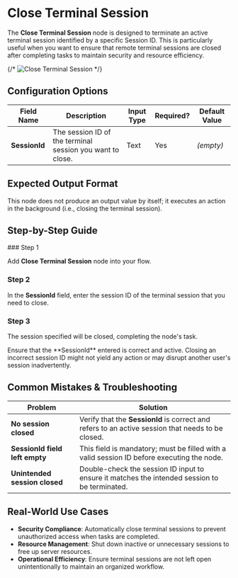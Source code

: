 
# Close Terminal Session

The **Close Terminal Session** node is designed to terminate an active terminal session identified by a specific Session ID. This is particularly useful when you want to ensure that remote terminal sessions are closed after completing tasks to maintain security and resource efficiency.

{/* ![Close Terminal Session](./close-terminal-session.png) */}

## Configuration Options

| Field Name    | Description                                               | Input Type | Required? | Default Value |
| ------------- | --------------------------------------------------------- | ---------- | --------- | ------------- |
| **SessionId** | The session ID of the terminal session you want to close. | Text       | Yes       | _(empty)_     |

## Expected Output Format

This node does not produce an output value by itself; it executes an action in the background (i.e., closing the terminal session).

## Step-by-Step Guide

<Steps>
### Step 1

Add **Close Terminal Session** node into your flow.

### Step 2

In the **SessionId** field, enter the session ID of the terminal session that you need to close.

### Step 3

The session specified will be closed, completing the node's task.

</Steps>

<Callout type="info" title="Important Note">
  Ensure that the **SessionId** entered is correct and active. Closing an
  incorrect session ID might not yield any action or may disrupt another user's
  session inadvertently.
</Callout>

## Common Mistakes & Troubleshooting

| Problem                        | Solution                                                                                          |
| ------------------------------ | ------------------------------------------------------------------------------------------------- |
| **No session closed**          | Verify that the **SessionId** is correct and refers to an active session that needs to be closed. |
| **SessionId field left empty** | This field is mandatory; must be filled with a valid session ID before executing the node.        |
| **Unintended session closed**  | Double-check the session ID input to ensure it matches the intended session to be terminated.     |

## Real-World Use Cases

- **Security Compliance**: Automatically close terminal sessions to prevent unauthorized access when tasks are completed.
- **Resource Management**: Shut down inactive or unnecessary sessions to free up server resources.
- **Operational Efficiency**: Ensure terminal sessions are not left open unintentionally to maintain an organized workflow.

